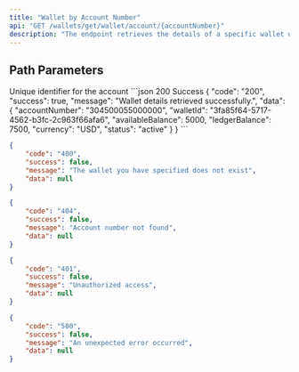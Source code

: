 ```yaml
---
title: "Wallet by Account Number"
api: "GET /wallets/get/wallet/account/{accountNumber}"
description: "The endpoint retrieves the details of a specific wallet using its associated account number.."
---
```


## Path Parameters

<ParamField path="accountNumber" type="string" required>
	Unique identifier for the account
</ParamField>

<ResponseExample>
```json 200 Success
{
  "code": "200",
  "success": true,
  "message": "Wallet details retrieved successfully.",
  "data": {
    "accountNumber": "304500055000000",
    "walletId": "3fa85f64-5717-4562-b3fc-2c963f66afa6",
    "availableBalance": 5000,
    "ledgerBalance": 7500,
    "currency": "USD",
    "status": "active"
  }
}
```

```json 400 Bad Request
{
	"code": "400",
	"success": false,
	"message": "The wallet you have specified does not exist",
	"data": null
}
```

```json 404 Not Found
{
	"code": "404",
	"success": false,
	"message": "Account number not found",
	"data": null
}
```

```json 401 Unauthorized
{
	"code": "401",
	"success": false,
	"message": "Unauthorized access",
	"data": null
}
```

```json 500 Internal Server Error
{
	"code": "500",
	"success": false,
	"message": "An unexpected error occurred",
	"data": null
}
```

</ResponseExample>
